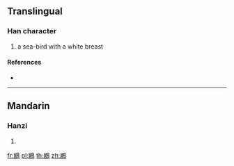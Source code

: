 {{character info/new}}
==Translingual==

===Han character===
{{Han char|rn=196|rad=鳥|as=08|sn=19|four=77227|canj=SRHAF,XSRHA}}

# a sea-bird with a white breast

====References====
* {{Han ref|kx=1493.250|dkj=47060|dj=2023.350|hdz=74643.220|uh=9D8B|ud=40331|bh=F3E1|bd=62433}}

----

==Mandarin==

===Hanzi===
{{cmn-hanzi|pin=[[jū]] ([[ju1]])|wg=chü<sup>1</sup>}}

# {{defn|lang=cmn|sort=鳥08}}

[[fr:鶋]]
[[pl:鶋]]
[[th:鶋]]
[[zh:鶋]]